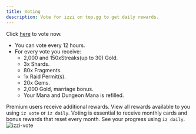 ```yaml
---
title: Voting
description: Vote for izzi on top.gg to get daily rewards.
---
```

Click [here](https://top.gg/bot/784851074472345633/vote) to vote now.
- You can vote every 12 hours.
- For every vote you receive:
    - 2,000 and 150xStreaks(up to 30) Gold.
    - 3x Shards.
    - 80x Fragments.
    - 1x Raid Permit(s).
    - 20x Gems.
    - 2,000 Gold, marriage bonus.
    - Your Mana and Dungeon Mana is refilled.

<Note>Premium users receive additional rewards. View all rewards available to you using `iz vote` or `iz daily`.</Note>
<Note>Voting is essential to receive monthly cards and bonus rewards that reset every month. See your progress using `iz daily`.</Note>
<img class="rounded-md" src="/images/vote.jpg" alt="izzi-vote" />